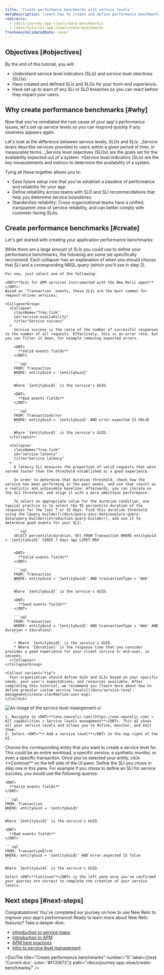 ```yaml
---
title: 'Create performance benchmarks with service levels'
metaDescription: 'Learn how to create and define performance benchmarks with service levels.'
redirects:
  - /docs/journey-app-slow/create-benchmarks/
  - /docs/tutorial-app-slow/create-benchmarks
freshnessValidatedDate: never
---
```


## Objectives [#objectives]

By the end of this tutorial, you will:

* Understand service level indicators (SLIs) and service level obectives (SLOs).
* Have created and defined SLIs and SLOs for your front-end experience.
* Have <InlinePopover type="alerts"/> set up to warn of any SLI or SLO breaches so you can react before they impact your users.

## Why create performance benchmarks [#why]

Now that you've remdiated the root cause of your app's performance issues, let's set up service levels so you can respond quickly if any slowness appears again.

Let's look at the difference between service levels, SLOs and SLIs.
_Service levels describe services provided to users within a given period of time, in measurable terms.
_Service level objectives (SLOs) are the goals set for the availability expected out of a system.
\*Service level indicators (SLIs) are the key measurements and metrics to determine the availability of a system.

Tying all these together allows you to:

* Ease future setup now that you've establish a baseline of performance and reliability for your app.
* Define reliability across teams with SLO and SLI recommendations that help you determine service boundaries.
* Standardize reliability: Cross-organizational teams have a unified, transparent view of service reliability, and can better comply with customer-facing SLAs.

## Create performance benchmarks [#create]

Let's get started with creating your application performance benchmarks:

<Steps>
  <Step>
    While there are a large amount of SLIs you could use to define your performance benchmarks, the following are some we specifically reccomend. Each collapser has an explanation of when you should choose that SLI and a corresponding NRQL query (which you'll use in step 2).

    For now, just select one of the following:

    <DNT>**SLIs for APM services instrumented with the New Relic agent**</DNT>:
    Based on `Transaction` events, these SLIs are the most common for request-driven services:

    <CollapserGroup>
      <Collapser
        className="freq-link"
        id="service-availability"
        title="Service success"
      >
        Service success is the ratio of the number of successful responses to the number of all requests. Effectively, this is an error rate, but you can filter it down, for example removing expected errors.

        <DNT>
          **Valid events fields**
        </DNT>

        ```sql
        FROM: Transaction
        WHERE: entityGuid = '{entityGuid}'
        ```

        Where `{entityGuid}` is the service's GUID.

        <DNT>
          **Bad events fields**
        </DNT>

        ```sql
        FROM: TransactionError
        WHERE: entityGuid = '{entityGuid}' AND error.expected IS FALSE
        ```

        Where `{entityGuid}` is the service's GUID.
      </Collapser>

      <Collapser
        className="freq-link"
        id="service-latency"
        title="Service latency"
      >
        A latency SLI measures the proportion of valid requests that were served faster than the threshold established as a good experience.

        In order to determine that duration threshold, check how the service has been performing in the past weeks, and use that result as a realistic and achievable baseline. Afterwards, you can iterate on the SLI threshold, and align it with a more ambitious performance.

        To select an appropriate value for the duration condition, one typical practice is to select the 95 percentile duration of the responses for the last 7 or 15 days. Find this duration threshold using the [query builder](/docs/query-your-data/explore-query-data/query-builder/introduction-query-builder/), and use it to determine good events for your SLI:

        ```sql
        SELECT percentile(duration, 95) FROM Transaction WHERE entityGuid = '{entityGuid}' SINCE 7 days ago LIMIT MAX
        ```

        <DNT>
          **Valid events fields**
        </DNT>

        ```sql
        FROM: Transaction
        WHERE: entityGuid = '{entityGuid}' AND transactionType = 'Web'
        ```

        Where `{entityGuid}` is the service's GUID.

        <DNT>
          **Good events fields**
        </DNT>

        ```sql
        FROM: Transaction
        WHERE: entityGuid = '{entityGuid}' AND transactionType = 'Web' AND duration < {duration}
        ```

        * Where `{entityGuid}` is the service's GUID.
        * Where `{duration}` is the response time that you consider provides a good experience for your client service or end-user, in seconds.
      </Collapser>
    </CollapserGroup>

    <Callout variant="tip">
      Your organization should define SLOs and SLIs based on your specific needs, your user's expectations, and resources available. After completing this tutorial, we recommend you [learn more about how to define granular custom service levels](/docs/service-level-management/create-slm/#define-user-exp).
    </Callout>
  </Step>

  <Step>
    <img
      title="SLI ui"
      alt="An image of the service level maangement ui"
      src="/images/sonic_screenshot-full_sli-ui-overview.webp"
    />

    1. Navigate to <DNT>**[one.newrelic.com](https://one.newrelic.com) > All capabilities > Service levels management**</DNT>. This UI shows all your service levels and allows you to define, monitor, and edit them.
    2. Select <DNT>**+ Add a service level**</DNT> in the top right of the UI.
  </Step>

  <Step>
    Choose the corresponding entity that you want to create a service level for. This could be an entire workload, a specific service, a synthetic monitor, or even a specific transaction. Once you've selected your entity, click <DNT>**Continue**</DNT> on the left side of the UI pane.
  </Step>

  <Step>
    Define the SLI you chose in step one in this pane. For example if you chose to define an SLI for service success, you would use the following queries:

    <DNT>
      **Valid events fields**
    </DNT>

    ```sql
    FROM: Transaction
    WHERE: entityGuid = '{entityGuid}'
    ```

    Where `{entityGuid}` is the service's GUID.

    <DNT>
      **Bad events fields**
    </DNT>

    ```sql
    FROM: TransactionError
    WHERE: entityGuid = '{entityGuid}' AND error.expected IS false
    ```

    Where `{entityGuid}` is the service's GUID.

    Select <DNT>**Continue**</DNT> in the left pane once you've confirmed your queries are correct to complete the creation of your service levels.
  </Step>
</Steps>

## Next steps [#next-steps]

Congratulations! You've completed our journey on how to use New Relic to improve your app's performance! Ready to learn more about New Relic features? Take a deeper dive:

* [Introduction to service maps](/docs/new-relic-solutions/new-relic-one/ui-data/service-maps/introduction-service-maps/)
* [Introduction to APM](/introduction-apm/)
* [APM best practices](/docs/new-relic-solutions/best-practices-guides/full-stack-observability/apm-best-practices-guide/)
* [Intro to service level management](/docs/service-level-management/intro-slm/)

<DocTiles numbered>
  <DocTile
    title="Prepare to triage your application"
    path="/docs/journey-app-slow/root-causes"
  />

  <DocTile
    title="Identify problematic transactions"
    path="/docs/journey-app-slow/problematic-transactions"
  />
</DocTiles>

<DocTiles>
  <DocTile
    title="Identify slow database queries"
    number="3"
    path="/docs/journey-app-slow/slow-database-queries"
  />

  <DocTile
    title="Identify slow external services"
    number="4"
    path="/docs/journey-app-slow/external-services"
  />

  <DocTile
    title="Create performance benchmarks"
    number="5"
    label={{text: 'Current doc', color: '#FCD672'}}
    path="/docs/journey-app-slow/create-benchmarks/"
  />
</DocTiles>
